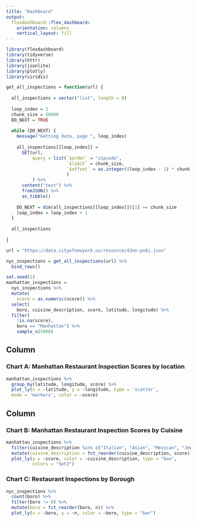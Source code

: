 ```yaml
---
title: "Dashboard"
output: 
  flexdashboard::flex_dashboard:
    orientation: columns
    vertical_layout: fill
---
```


```r
library(flexdashboard)
library(tidyverse)
library(httr)
library(jsonlite)
library(plotly)
library(viridis)
```

```r
get_all_inspections = function(url) {
  
  all_inspections = vector("list", length = 0)
  
  loop_index = 1
  chunk_size = 50000
  DO_NEXT = TRUE
  
  while (DO_NEXT) {
    message("Getting data, page ", loop_index)
    
    all_inspections[[loop_index]] = 
      GET(url,
          query = list(`$order` = "zipcode",
                       `$limit` = chunk_size,
                       `$offset` = as.integer((loop_index - 1) * chunk_size)
                       )
          ) %>%
      content("text") %>%
      fromJSON() %>%
      as_tibble()
    
    DO_NEXT = dim(all_inspections[[loop_index]])[1] == chunk_size
    loop_index = loop_index + 1
  }
  
  all_inspections
  
}

url = "https://data.cityofnewyork.us/resource/43nn-pn8j.json"

nyc_inspections = get_all_inspections(url) %>%
  bind_rows() 
```

```r
set.seed(1)
manhattan_inspections =
  nyc_inspections %>% 
  mutate(
    score = as.numeric(score)) %>% 
  select(
    boro, cuisine_description, score, latitude, longitude) %>%
  filter(
    !is.na(score), 
    boro == "Manhattan") %>% 
    sample_n(5000)
```

Column {data-width=650}
-----------------------------------------------------------------------

### Chart A: Manhattan Restaurant Inspection Scores by location

```r
manhattan_inspections %>% 
  group_by(latitude, longitude, score) %>% 
  plot_ly(x = ~latitude, y = ~longitude, type = 'scatter', 
  mode = 'markers', color = ~score)
```

Column {data-width=350}
-----------------------------------------------------------------------

### Chart B: Manhattan Restaurant Inspection Scores by Cuisine

```r
manhattan_inspections %>% 
  filter(cuisine_description %in% c("Italian", "Asian", "Mexican", "Jewish/Kosher", "American" )) %>% 
  mutate(cuisine_description = fct_reorder(cuisine_description, score)) %>% 
  plot_ly(y = ~score, color = ~cuisine_description, type = "box",
          colors = "Set2")
```

### Chart C: Restaurant Inspections by Borough

```r
nyc_inspections %>%
  count(boro) %>% 
  filter(boro != 0) %>% 
  mutate(boro = fct_reorder(boro, n)) %>% 
  plot_ly(x = ~boro, y = ~n, color = ~boro, type = "bar")
```

